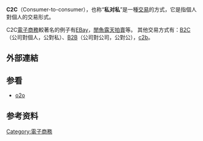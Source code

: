 {{expand|time=2017-08-04T05:34:06+00:00}}
{{unreferenced|time=2017-08-04T05:34:06+00:00}}
{{主條目消歧義|本文介紹的是交易形式「'''C2C'''」，關於日本公司詳見「'''[[C2C_(日本公司)|C2C (日本公司)]]'''」；關於英國鐵路公司詳見「'''[[c2c_(英國)|c2c (英國)]]'''」。}}
'''C2C'''（Consumer-to-consumer），也称“'''私对私'''”是一種[[交易|交易]]的方式，它是指個人對個人的交易形式。

C2C[[電子商務|電子商務]]較著名的例子有[[EBay|EBay]]，[[閒魚|閒魚]][[露天拍賣|露天拍賣]]等。
其他交易方式有：[[B2C|B2C]]（公司對個人，公對私）、[[B2B|B2B]]（公司對公司，公對公），[[c2b|c2b]]。

== 外部連結 ==

== 参看 ==
*[[o2o|o2o]]

== 参考资料 ==
<references />
{{商業小作品}}
[[Category:電子商務|Category:電子商務]]